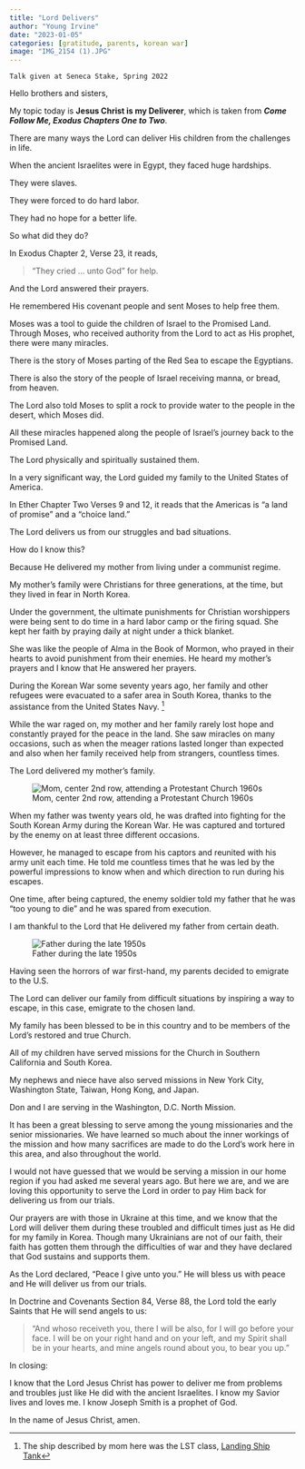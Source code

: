 ---
title: "Lord Delivers"
author: "Young Irvine"
date: "2023-01-05"
categories: [gratitude, parents, korean war]
image: "IMG_2154 (1).JPG"
---

`Talk given at Seneca Stake, Spring 2022`

Hello brothers and sisters,

My topic today is **Jesus Christ is my Deliverer**, which is taken from ***Come Follow Me, Exodus Chapters One to Two***.

There are many ways the Lord can deliver His children from the challenges in life.

When the ancient Israelites were in Egypt, they faced huge hardships.

They were slaves.

They were forced to do hard labor.

They had no hope for a better life.

So what did they do?

In Exodus Chapter 2, Verse 23, it reads,

> "They cried ... unto God" for help.

And the Lord answered their prayers.

He remembered His covenant people and sent Moses to help free them.

Moses was a tool to guide the children of Israel to the Promised Land. Through Moses, who received authority from the Lord to act as His prophet, there were many miracles.

There is the story of Moses parting of the Red Sea to escape the Egyptians.

There is also the story of the people of Israel receiving manna, or bread, from heaven.

The Lord also told Moses to split a rock to provide water to the people in the desert, which Moses did.

All these miracles happened along the people of Israel's journey back to the Promised Land.

The Lord physically and spiritually sustained them.

In a very significant way, the Lord guided my family to the United States of America.

In Ether Chapter Two Verses 9 and 12, it reads that the Americas is "a land of promise" and a "choice land."

The Lord delivers us from our struggles and bad situations.

How do I know this?

Because He delivered my mother from living under a communist regime.

My mother's family were Christians for three generations, at the time, but they lived in fear in North Korea.

Under the government, the ultimate punishments for Christian worshippers were being sent to do time in a hard labor camp or the firing squad. She kept her faith by praying daily at night under a thick blanket.

She was like the people of Alma in the Book of Mormon, who prayed in their hearts to avoid punishment from their enemies. He heard my mother's prayers and I know that He answered her prayers.

During the Korean War some seventy years ago, her family and other refugees were evacuated to a safer area in South Korea, thanks to the assistance from the United States Navy. [^1]

[^1]: The ship described by mom here was the LST class, [Landing Ship Tank](https://en.wikipedia.org/wiki/Landing_Ship,_Tank)

While the war raged on, my mother and her family rarely lost hope and constantly prayed for the peace in the land. She saw miracles on many occasions, such as when the meager rations lasted longer than expected and also when her family received help from strangers, countless times.

The Lord delivered my mother's family.

![Mom, center 2nd row, attending a Protestant Church 1960s](IMG_2154.JPG)

When my father was twenty years old, he was drafted into fighting for the South Korean Army during the Korean War. He was captured and tortured by the enemy on at least three different occasions.

However, he managed to escape from his captors and reunited with his army unit each time. He told me countless times that he was led by the powerful impressions to know when and which direction to run during his escapes.

One time, after being captured, the enemy soldier told my father that he was "too young to die" and he was spared from execution.

I am thankful to the Lord that He delivered my father from certain death.

![Father during the late 1950s](IMG_2154%20(1).JPG)

Having seen the horrors of war first-hand, my parents decided to emigrate to the U.S.

The Lord can deliver our family from difficult situations by inspiring a way to escape, in this case, emigrate to the chosen land.

My family has been blessed to be in this country and to be members of the Lord's restored and true Church.

All of my children have served missions for the Church in Southern California and South Korea.

My nephews and niece have also served missions in New York City, Washington State, Taiwan, Hong Kong, and Japan.

Don and I are serving in the Washington, D.C. North Mission.

It has been a great blessing to serve among the young missionaries and the senior missionaries. We have learned so much about the inner workings of the mission and how many sacrifices are made to do the Lord's work here in this area, and also throughout the world.

I would not have guessed that we would be serving a mission in our home region if you had asked me several years ago. But here we are, and we are loving this opportunity to serve the Lord in order to pay Him back for delivering us from our trials.

Our prayers are with those in Ukraine at this time, and we know that the Lord will deliver them during these troubled and difficult times just as He did for my family in Korea. Though many Ukrainians are not of our faith, their faith has gotten them through the difficulties of war and they have declared that God sustains and supports them.

As the Lord declared, "Peace I give unto you." He will bless us with peace and He will deliver us from our trials.

In Doctrine and Covenants Section 84, Verse 88, the Lord told the early Saints that He will send angels to us:

> "And whoso receiveth you, there I will be also, for I will go before your face. I will be on your right hand and on your left, and my Spirit shall be in your hearts, and mine angels round about you, to bear you up."

In closing:

I know that the Lord Jesus Christ has power to deliver me from problems and troubles just like He did with the ancient Israelites. I know my Savior lives and loves me. I know Joseph Smith is a prophet of God.

In the name of Jesus Christ, amen.
